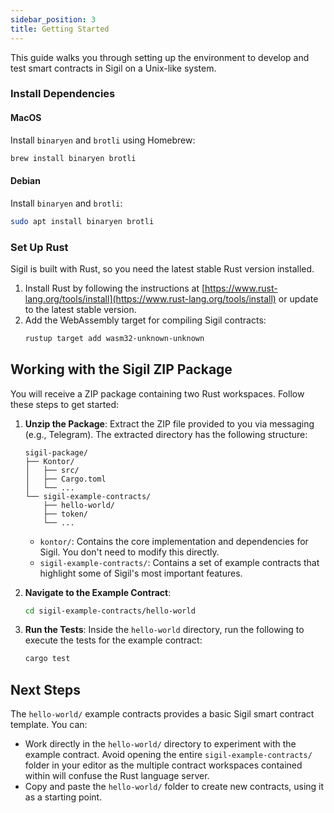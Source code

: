 ```yaml
---
sidebar_position: 3
title: Getting Started
---
```


This guide walks you through setting up the environment to develop and test smart contracts in Sigil on a Unix-like system.

### Install Dependencies

#### MacOS
Install `binaryen` and `brotli` using Homebrew:
```bash
brew install binaryen brotli
```

#### Debian
Install `binaryen` and `brotli`:
```bash
sudo apt install binaryen brotli
```

### Set Up Rust
Sigil is built with Rust, so you need the latest stable Rust version installed.

1. Install Rust by following the instructions at [https://www.rust-lang.org/tools/install](https://www.rust-lang.org/tools/install) or update to the latest stable version.
2. Add the WebAssembly target for compiling Sigil contracts:
   ```bash
   rustup target add wasm32-unknown-unknown
   ```

## Working with the Sigil ZIP Package

You will receive a ZIP package containing two Rust workspaces. Follow these steps to get started:

1. **Unzip the Package**: Extract the ZIP file provided to you via messaging (e.g., Telegram). The extracted directory has the following structure:
   ```
   sigil-package/
   ├── Kontor/
   │   ├── src/
   │   ├── Cargo.toml
   │   └── ...
   └── sigil-example-contracts/
       ├── hello-world/
       ├── token/
       └── ...
   ```
   - `kontor/`: Contains the core implementation and dependencies for Sigil. You don't need to modify this directly.
   - `sigil-example-contracts/`: Contains a set of example contracts that highlight some of Sigil's most important features.

2. **Navigate to the Example Contract**:
   ```bash
   cd sigil-example-contracts/hello-world
   ```

3. **Run the Tests**:
   Inside the `hello-world` directory, run the following to execute the tests for the example contract:
   ```bash
   cargo test
   ```

## Next Steps
The `hello-world/` example contracts provides a basic Sigil smart contract template. You can:
- Work directly in the `hello-world/` directory to experiment with the example contract. Avoid opening the entire `sigil-example-contracts/` folder in your editor as the multiple contract workspaces contained within will confuse the Rust language server.
- Copy and paste the `hello-world/` folder to create new contracts, using it as a starting point.